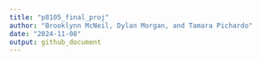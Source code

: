 ```yaml
---
title: "p8105_final_proj"
author: "Brooklynn McNeil, Dylan Morgan, and Tamara Pichardo"
date: "2024-11-08"
output: github_document
---
```

